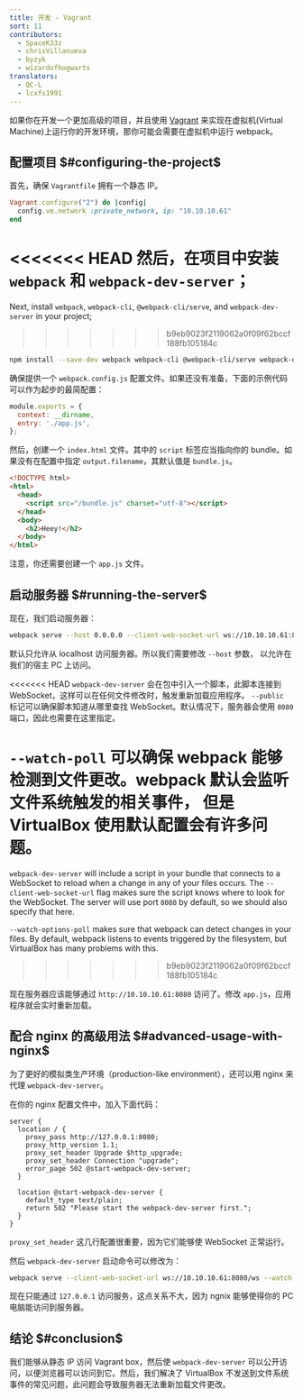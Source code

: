 ```yaml
---
title: 开发 - Vagrant
sort: 11
contributors:
  - SpaceK33z
  - chrisVillanueva
  - byzyk
  - wizardofhogwarts
translators:
  - QC-L
  - lcxfs1991
---
```


如果你在开发一个更加高级的项目，并且使用 [Vagrant](https://www.vagrantup.com/) 来实现在虚拟机(Virtual Machine)上运行你的开发环境，那你可能会需要在虚拟机中运行 webpack。

## 配置项目 $#configuring-the-project$

首先，确保 `Vagrantfile` 拥有一个静态 IP。

```ruby
Vagrant.configure("2") do |config|
  config.vm.network :private_network, ip: "10.10.10.61"
end
```

<<<<<<< HEAD
然后，在项目中安装 `webpack` 和 `webpack-dev-server`；
=======
Next, install `webpack`, `webpack-cli`, `@webpack-cli/serve`, and `webpack-dev-server` in your project;
>>>>>>> b9eb9023f2119062a0f09f62bccf188fb105184c

```bash
npm install --save-dev webpack webpack-cli @webpack-cli/serve webpack-dev-server
```

确保提供一个 `webpack.config.js` 配置文件。如果还没有准备，下面的示例代码可以作为起步的最简配置：

```js
module.exports = {
  context: __dirname,
  entry: './app.js',
};
```

然后，创建一个 `index.html` 文件。其中的 `script` 标签应当指向你的 bundle。如果没有在配置中指定 `output.filename`，其默认值是 `bundle.js`。

```html
<!DOCTYPE html>
<html>
  <head>
    <script src="/bundle.js" charset="utf-8"></script>
  </head>
  <body>
    <h2>Heey!</h2>
  </body>
</html>
```

注意，你还需要创建一个 `app.js` 文件。

## 启动服务器 $#running-the-server$

现在，我们启动服务器：

```bash
webpack serve --host 0.0.0.0 --client-web-socket-url ws://10.10.10.61:8080/ws --watch-options-poll
```

默认只允许从 localhost 访问服务器。所以我们需要修改 `--host` 参数，
以允许在我们的宿主 PC 上访问。

<<<<<<< HEAD
`webpack-dev-server` 会在包中引入一个脚本，此脚本连接到 WebSocket，这样可以在任何文件修改时，触发重新加载应用程序。
`--public` 标记可以确保脚本知道从哪里查找 WebSocket。默认情况下，服务器会使用 `8080` 端口，因此也需要在这里指定。

`--watch-poll` 可以确保 webpack 能够检测到文件更改。webpack 默认会监听文件系统触发的相关事件，
但是 VirtualBox 使用默认配置会有许多问题。
=======
`webpack-dev-server` will include a script in your bundle that connects to a WebSocket to reload when a change in any of your files occurs.
The `--client-web-socket-url` flag makes sure the script knows where to look for the WebSocket. The server will use port `8080` by default, so we should also specify that here.

`--watch-options-poll` makes sure that webpack can detect changes in your files. By default, webpack listens to events triggered by the filesystem, but VirtualBox has many problems with this.
>>>>>>> b9eb9023f2119062a0f09f62bccf188fb105184c

现在服务器应该能够通过 `http://10.10.10.61:8080` 访问了。修改 `app.js`，应用程序就会实时重新加载。

## 配合 nginx 的高级用法 $#advanced-usage-with-nginx$

为了更好的模拟类生产环境（production-like environment），还可以用 nginx 来代理 `webpack-dev-server`。

在你的 nginx 配置文件中，加入下面代码：

```nginx
server {
  location / {
    proxy_pass http://127.0.0.1:8080;
    proxy_http_version 1.1;
    proxy_set_header Upgrade $http_upgrade;
    proxy_set_header Connection "upgrade";
    error_page 502 @start-webpack-dev-server;
  }

  location @start-webpack-dev-server {
    default_type text/plain;
    return 502 "Please start the webpack-dev-server first.";
  }
}
```

`proxy_set_header` 这几行配置很重要，因为它们能够使 WebSocket 正常运行。

然后 `webpack-dev-server` 启动命令可以修改为：

```bash
webpack serve --client-web-socket-url ws://10.10.10.61:8080/ws --watch-options-poll
```

现在只能通过 `127.0.0.1` 访问服务，这点关系不大，因为 ngnix 能够使得你的 PC 电脑能访问到服务器。

## 结论 $#conclusion$

我们能够从静态 IP 访问 Vagrant box，然后使 `webpack-dev-server` 可以公开访问，以便浏览器可以访问到它。然后，我们解决了 VirtualBox 不发送到文件系统事件的常见问题，此问题会导致服务器无法重新加载文件更改。
